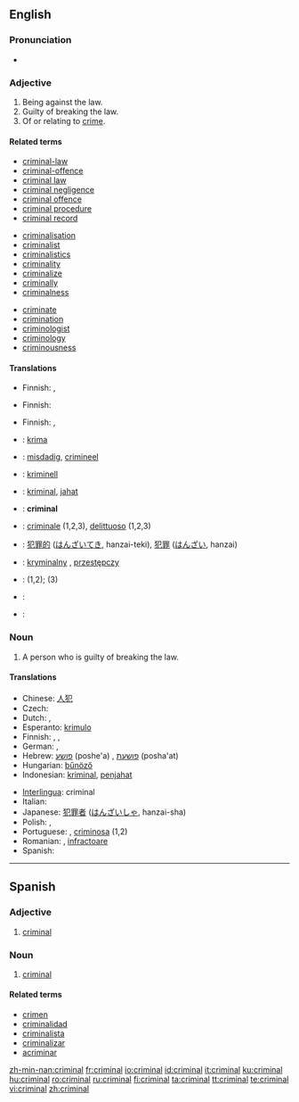 ==English==

===Pronunciation===
*{{audio|en-us-criminal.ogg|Audio (US)}}


===Adjective===
{{en-adj|-}}

# Being against the law.
# Guilty of breaking the law.
# Of or relating to [[crime]].

====Related terms====
{{top3}}
* [[criminal-law]]
* [[criminal-offence]]
* [[criminal law]]
* [[criminal negligence]]
* [[criminal offence]]
* [[criminal procedure]]
* [[criminal record]]
{{mid3}}
* [[criminalisation]]	
* [[criminalist]]
* [[criminalistics]]
* [[criminality]]
* [[criminalize]]
* [[criminally]]
* [[criminalness]]
{{mid3}}
* [[criminate]]
* [[crimination]]
* [[criminologist]]
* [[criminology]]
* [[criminousness]]
{{bottom}}
====Translations====
{{trans-top|being against the law}}
* Finnish: {{t|fi|rikollinen}}, {{t|fi|lainvastainen}}
{{trans-mid}}
{{trans-bottom}}

{{trans-top|guilty of breaking the law}}
* Finnish: {{t|fi|rikollinen}}
{{trans-mid}}
{{trans-bottom}}

{{trans-top|of or relating to crime}}
* Finnish: {{t|fi|rikollinen}}, {{t|fi|rikosoikeudellinen}}
{{trans-mid}}
{{trans-bottom}}

{{ttbc-top}}
* {{ttbc|Esperanto}}: [[krima]]
* {{ttbc|Dutch}}: [[misdadig]], [[crimineel]]
* {{ttbc|German}}: [[kriminell]]
* {{ttbc|Indonesian}}: [[kriminal]], [[jahat]]
* {{ttbc|Interlingua}}: '''criminal'''
* {{ttbc|Italian}}: [[criminale]] (1,2,3), [[delittuoso]] (1,2,3)
{{ttbc-mid}}
* {{ttbc|Japanese}}: [[犯罪的]] ([[はんざいてき]], hanzai-teki), [[犯罪]] ([[はんざい]], hanzai)
* {{ttbc|Polish}}: [[kryminalny]] {{m}}, [[przestępczy]] {{m}}
* {{ttbc|Portuguese}}: {{t|pt|criminoso|m}} <!-- Inflections belong in the foreign entry: [[criminosa]] {{f}} --> (1,2); {{t-|pt|criminal|m|f}} (3)
* {{ttbc|Romanian}}: {{t+|ro|criminal|m}} <!-- Inflections belong in the foreign entry: [[criminală]] {{f}} -->
* {{ttbc|Spanish}}: {{t-|es|criminal}}
{{ttbc-bottom}}

===Noun===
{{en-noun}}

# A person who is guilty of breaking the law.

====Translations====
{{trans-top|person guilty of breaking the law}}
* Chinese: [[人犯]]
* Czech: {{t-|cs|zločinec|m}}
* Dutch: {{t+|nl|misdadiger}}, {{t+|nl|crimineel}}
* Esperanto: [[krimulo]]
* Finnish: {{t+|fi|rikollinen}}, {{t|fi|lainsuojaton}}, {{t-|fi|kriminaali}}
* German: {{t-|de|Kriminelle|f}}, {{t-|de|Krimineller|m}}
* Hebrew: [[פושע]] (poshe'a) {{m}}, [[פושעת]] (posha'at) {{f}}
* Hungarian: [[bűnöző]]
* Indonesian: [[kriminal]], [[jahat|penjahat]]
{{trans-mid}}
* [[Interlingua]]: criminal
* Italian: {{t+|it|criminale}}
* Japanese: [[犯罪者]] ([[はんざいしゃ]], hanzai-sha)
* Polish: {{t|pl|kryminalista|m}}, {{t+|pl|przestępca|m}}
* Portuguese: {{t|pt|criminoso|m}}, [[criminosa]] {{f}} (1,2)
* Romanian: {{t|ro|infractor|m}}, [[infractoare]] {{f}} 
* Spanish: {{t-|es|criminal}}
{{trans-bottom}}

----

==Spanish==

===Adjective===
{{es-adj|pl=criminales}}

# [[criminal#English|criminal]]

===Noun===
{{es-noun-mf|pl=criminales}}

# [[criminal#English|criminal]]

====Related terms====
*[[crimen]]
*[[criminalidad]]
*[[criminalista]]
*[[criminalizar]]
*[[acriminar]]


[[zh-min-nan:criminal]]
[[fr:criminal]]
[[io:criminal]]
[[id:criminal]]
[[it:criminal]]
[[ku:criminal]]
[[hu:criminal]]
[[ro:criminal]]
[[ru:criminal]]
[[fi:criminal]]
[[ta:criminal]]
[[tt:criminal]]
[[te:criminal]]
[[vi:criminal]]
[[zh:criminal]]